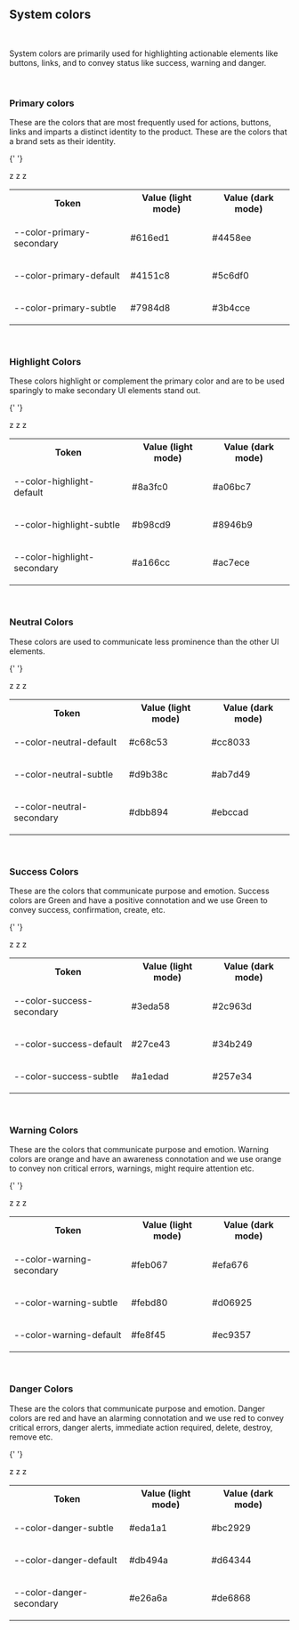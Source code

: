 ## System colors

<f-divider></f-divider>

<br />

<p>
	System colors are primarily used for highlighting actionable elements like buttons, links, and to
	convey status like success, warning and danger.
</p>

<br />

### Primary colors

<f-divider></f-divider>

<p>
	These are the colors that are most frequently used for actions, buttons, links and imparts a
	distinct identity to the product. These are the colors that a brand sets as their identity.
</p>

{' '}

<table className="custom-color-table">
	<tbody>
		<tr>
			<th>Token</th>
			<th>Value (light mode)</th>
			<th>Value (dark mode)</th>
		</tr>
		<tr>
			<td>
				<p className="color-table-token">--color-primary-secondary</p>
			</td>
			<td>
				<div className="custom-table-flex">
					<div className="width-set">
						<p>#616ed1</p>
					</div>
					<div
						style={{
							background: "#616ed1",
							height: 16,
							width: 60,
							borderRadius: 0,
							marginLeft: 50
						}}
					></div>
				</div>
			</td>
			z
			<td>
				<div className="custom-table-flex">
					<div className="width-set">
						<p>#4458ee</p>
					</div>
					<div
						style={{
							background: "#4458ee",
							height: 16,
							width: 60,
							borderRadius: 0,
							marginLeft: 50
						}}
					></div>
				</div>
			</td>
		</tr>
		<tr>
			<td>
				<p className="color-table-token">--color-primary-default</p>
			</td>
			<td>
				<div className="custom-table-flex">
					<div className="width-set">
						<p>#4151c8</p>
					</div>
					<div
						style={{
							background: "#4151c8",
							height: 16,
							width: 60,
							borderRadius: 0,
							marginLeft: 50
						}}
					></div>
				</div>
			</td>
			z
			<td>
				<div className="custom-table-flex">
					<div className="width-set">
						<p>#5c6df0</p>
					</div>
					<div
						style={{
							background: "#5c6df0",
							height: 16,
							width: 60,
							borderRadius: 0,
							marginLeft: 50
						}}
					></div>
				</div>
			</td>
		</tr>
		<tr>
			<td>
				<p className="color-table-token">--color-primary-subtle</p>
			</td>
			<td>
				<div className="custom-table-flex">
					<div className="width-set">
						<p>#7984d8</p>
					</div>
					<div
						style={{
							background: "#7984d8",
							height: 16,
							width: 60,
							borderRadius: 0,
							marginLeft: 50
						}}
					></div>
				</div>
			</td>
			z
			<td>
				<div className="custom-table-flex">
					<div className="width-set">
						<p>#3b4cce</p>
					</div>
					<div
						style={{
							background: "#3b4cce",
							height: 16,
							width: 60,
							borderRadius: 0,
							marginLeft: 50
						}}
					></div>
				</div>
			</td>
		</tr>
	</tbody>
</table>

<br />

### Highlight Colors

<f-divider></f-divider>

<p className="margin-btm-24">
	These colors highlight or complement the primary color and are to be used sparingly to make
	secondary UI elements stand out.
</p>

{' '}

<table className="custom-color-table">
	<tbody>
		<tr>
			<th>Token</th>
			<th>Value (light mode)</th>
			<th>Value (dark mode)</th>
		</tr>
		<tr>
			<td>
				<p className="color-table-token">--color-highlight-default</p>
			</td>
			<td>
				<div className="custom-table-flex">
					<div className="width-set">
						<p>#8a3fc0</p>
					</div>
					<div
						style={{
							background: "#8a3fc0",
							height: 16,
							width: 60,
							borderRadius: 0,
							marginLeft: 50
						}}
					></div>
				</div>
			</td>
			z
			<td>
				<div className="custom-table-flex">
					<div className="width-set">
						<p>#a06bc7</p>
					</div>
					<div
						style={{
							background: "#a06bc7",
							height: 16,
							width: 60,
							borderRadius: 0,
							marginLeft: 50
						}}
					></div>
				</div>
			</td>
		</tr>
		<tr>
			<td>
				<p className="color-table-token">--color-highlight-subtle</p>
			</td>
			<td>
				<div className="custom-table-flex">
					<div className="width-set">
						<p>#b98cd9</p>
					</div>
					<div
						style={{
							background: "#b98cd9",
							height: 16,
							width: 60,
							borderRadius: 0,
							marginLeft: 50
						}}
					></div>
				</div>
			</td>
			z
			<td>
				<div className="custom-table-flex">
					<div className="width-set">
						<p>#8946b9</p>
					</div>
					<div
						style={{
							background: "#8946b9",
							height: 16,
							width: 60,
							borderRadius: 0,
							marginLeft: 50
						}}
					></div>
				</div>
			</td>
		</tr>
		<tr>
			<td>
				<p className="color-table-token">--color-highlight-secondary</p>
			</td>
			<td>
				<div className="custom-table-flex">
					<div className="width-set">
						<p>#a166cc</p>
					</div>
					<div
						style={{
							background: "#a166cc",
							height: 16,
							width: 60,
							borderRadius: 0,
							marginLeft: 50
						}}
					></div>
				</div>
			</td>
			z
			<td>
				<div className="custom-table-flex">
					<div className="width-set">
						<p>#ac7ece</p>
					</div>
					<div
						style={{
							background: "#ac7ece",
							height: 16,
							width: 60,
							borderRadius: 0,
							marginLeft: 50
						}}
					></div>
				</div>
			</td>
		</tr>
	</tbody>
</table>

<br />

### Neutral Colors

<f-divider></f-divider>

<p>These colors are used to communicate less prominence than the other UI elements.</p>

{' '}

<table className="custom-color-table">
	<tbody>
		<tr>
			<th>Token</th>
			<th>Value (light mode)</th>
			<th>Value (dark mode)</th>
		</tr>
		<tr>
			<td>
				<p className="color-table-token">--color-neutral-default</p>
			</td>
			<td>
				<div className="custom-table-flex">
					<div className="width-set">
						<p>#c68c53</p>
					</div>
					<div
						style={{
							background: "#c68c53",
							height: 16,
							width: 60,
							borderRadius: 0,
							marginLeft: 50
						}}
					></div>
				</div>
			</td>
			z
			<td>
				<div className="custom-table-flex">
					<div className="width-set">
						<p>#cc8033</p>
					</div>
					<div
						style={{
							background: "#cc8033",
							height: 16,
							width: 60,
							borderRadius: 0,
							marginLeft: 50
						}}
					></div>
				</div>
			</td>
		</tr>
		<tr>
			<td>
				<p className="color-table-token">--color-neutral-subtle</p>
			</td>
			<td>
				<div className="custom-table-flex">
					<div className="width-set">
						<p>#d9b38c</p>
					</div>
					<div
						style={{
							background: "#d9b38c",
							height: 16,
							width: 60,
							borderRadius: 0,
							marginLeft: 50
						}}
					></div>
				</div>
			</td>
			z
			<td>
				<div className="custom-table-flex">
					<div className="width-set">
						<p>#ab7d49</p>
					</div>
					<div
						style={{
							background: "#ab7d49",
							height: 16,
							width: 60,
							borderRadius: 0,
							marginLeft: 50
						}}
					></div>
				</div>
			</td>
		</tr>
		<tr>
			<td>
				<p className="color-table-token">--color-neutral-secondary</p>
			</td>
			<td>
				<div className="custom-table-flex">
					<div className="width-set">
						<p>#dbb894</p>
					</div>
					<div
						style={{
							background: "#dbb894",
							height: 16,
							width: 60,
							borderRadius: 0,
							marginLeft: 50
						}}
					></div>
				</div>
			</td>
			z
			<td>
				<div className="custom-table-flex">
					<div className="width-set">
						<p>#ebccad</p>
					</div>
					<div
						style={{
							background: "#ebccad",
							height: 16,
							width: 60,
							borderRadius: 0,
							marginLeft: 50
						}}
					></div>
				</div>
			</td>
		</tr>
	</tbody>
</table>

<br />

### Success Colors

<f-divider></f-divider>

<p>
	These are the colors that communicate purpose and emotion. Success colors are Green and have a
	positive connotation and we use Green to convey success, confirmation, create, etc.
</p>

{' '}

<table className="custom-color-table">
	<tbody>
		<tr>
			<th>Token</th>
			<th>Value (light mode)</th>
			<th>Value (dark mode)</th>
		</tr>
		<tr>
			<td>
				<p className="color-table-token">--color-success-secondary</p>
			</td>
			<td>
				<div className="custom-table-flex">
					<div className="width-set">
						<p>#3eda58</p>
					</div>
					<div
						style={{
							background: "#3eda58",
							height: 16,
							width: 60,
							borderRadius: 0,
							marginLeft: 50
						}}
					></div>
				</div>
			</td>
			z
			<td>
				<div className="custom-table-flex">
					<div className="width-set">
						<p>#2c963d</p>
					</div>
					<div
						style={{
							background: "#2c963d",
							height: 16,
							width: 60,
							borderRadius: 0,
							marginLeft: 50
						}}
					></div>
				</div>
			</td>
		</tr>
		<tr>
			<td>
				<p className="color-table-token">--color-success-default</p>
			</td>
			<td>
				<div className="custom-table-flex">
					<div className="width-set">
						<p>#27ce43</p>
					</div>
					<div
						style={{
							background: "#27ce43",
							height: 16,
							width: 60,
							borderRadius: 0,
							marginLeft: 50
						}}
					></div>
				</div>
			</td>
			z
			<td>
				<div className="custom-table-flex">
					<div className="width-set">
						<p>#34b249</p>
					</div>
					<div
						style={{
							background: "#34b249",
							height: 16,
							width: 60,
							borderRadius: 0,
							marginLeft: 50
						}}
					></div>
				</div>
			</td>
		</tr>
		<tr>
			<td>
				<p className="color-table-token">--color-success-subtle</p>
			</td>
			<td>
				<div className="custom-table-flex">
					<div className="width-set">
						<p>#a1edad</p>
					</div>
					<div
						style={{
							background: "#a1edad",
							height: 16,
							width: 60,
							borderRadius: 0,
							marginLeft: 50
						}}
					></div>
				</div>
			</td>
			z
			<td>
				<div className="custom-table-flex">
					<div className="width-set">
						<p>#257e34</p>
					</div>
					<div
						style={{
							background: "#257e34",
							height: 16,
							width: 60,
							borderRadius: 0,
							marginLeft: 50
						}}
					></div>
				</div>
			</td>
		</tr>
	</tbody>
</table>

<br />

### Warning Colors

<f-divider></f-divider>

<p>
	These are the colors that communicate purpose and emotion. Warning colors are orange and have an
	awareness connotation and we use orange to convey non critical errors, warnings, might require
	attention etc.
</p>

{' '}

<table className="custom-color-table">
	<tbody>
		<tr>
			<th>Token</th>
			<th>Value (light mode)</th>
			<th>Value (dark mode)</th>
		</tr>
		<tr>
			<td>
				<p className="color-table-token">--color-warning-secondary</p>
			</td>
			<td>
				<div className="custom-table-flex">
					<div className="width-set">
						<p>#feb067</p>
					</div>
					<div
						style={{
							background: "#feb067",
							height: 16,
							width: 60,
							borderRadius: 0,
							marginLeft: 50
						}}
					></div>
				</div>
			</td>
			z
			<td>
				<div className="custom-table-flex">
					<div className="width-set">
						<p>#efa676</p>
					</div>
					<div
						style={{
							background: "#efa676",
							height: 16,
							width: 60,
							borderRadius: 0,
							marginLeft: 50
						}}
					></div>
				</div>
			</td>
		</tr>
		<tr>
			<td>
				<p className="color-table-token">--color-warning-subtle</p>
			</td>
			<td>
				<div className="custom-table-flex">
					<div className="width-set">
						<p>#febd80</p>
					</div>
					<div
						style={{
							background: "#febd80",
							height: 16,
							width: 60,
							borderRadius: 0,
							marginLeft: 50
						}}
					></div>
				</div>
			</td>
			z
			<td>
				<div className="custom-table-flex">
					<div className="width-set">
						<p>#d06925</p>
					</div>
					<div
						style={{
							background: "#d06925",
							height: 16,
							width: 60,
							borderRadius: 0,
							marginLeft: 50
						}}
					></div>
				</div>
			</td>
		</tr>
		<tr>
			<td>
				<p className="color-table-token">--color-warning-default</p>
			</td>
			<td>
				<div className="custom-table-flex">
					<div className="width-set">
						<p>#fe8f45</p>
					</div>
					<div
						style={{
							background: "#fe8f45",
							height: 16,
							width: 60,
							borderRadius: 0,
							marginLeft: 50
						}}
					></div>
				</div>
			</td>
			z
			<td>
				<div className="custom-table-flex">
					<div className="width-set">
						<p>#ec9357</p>
					</div>
					<div
						style={{
							background: "#ec9357",
							height: 16,
							width: 60,
							borderRadius: 0,
							marginLeft: 50
						}}
					></div>
				</div>
			</td>
		</tr>
	</tbody>
</table>

<br />

### Danger Colors

<f-divider></f-divider>

<p>
	These are the colors that communicate purpose and emotion. Danger colors are red and have an
	alarming connotation and we use red to convey critical errors, danger alerts, immediate action
	required, delete, destroy, remove etc.
</p>

{' '}

<table className="custom-color-table">
	<tbody>
		<tr>
			<th>Token</th>
			<th>Value (light mode)</th>
			<th>Value (dark mode)</th>
		</tr>
		<tr>
			<td>
				<p className="color-table-token">--color-danger-subtle</p>
			</td>
			<td>
				<div className="custom-table-flex">
					<div className="width-set">
						<p>#eda1a1</p>
					</div>
					<div
						style={{
							background: "#eda1a1",
							height: 16,
							width: 60,
							borderRadius: 0,
							marginLeft: 50
						}}
					></div>
				</div>
			</td>
			z
			<td>
				<div className="custom-table-flex">
					<div className="width-set">
						<p>#bc2929</p>
					</div>
					<div
						style={{
							background: "#bc2929",
							height: 16,
							width: 60,
							borderRadius: 0,
							marginLeft: 50
						}}
					></div>
				</div>
			</td>
		</tr>
		<tr>
			<td>
				<p className="color-table-token">--color-danger-default</p>
			</td>
			<td>
				<div className="custom-table-flex">
					<div className="width-set">
						<p>#db494a</p>
					</div>
					<div
						style={{
							background: "#db494a",
							height: 16,
							width: 60,
							borderRadius: 0,
							marginLeft: 50
						}}
					></div>
				</div>
			</td>
			z
			<td>
				<div className="custom-table-flex">
					<div className="width-set">
						<p>#d64344</p>
					</div>
					<div
						style={{
							background: "#d64344",
							height: 16,
							width: 60,
							borderRadius: 0,
							marginLeft: 50
						}}
					></div>
				</div>
			</td>
		</tr>
		<tr>
			<td>
				<p className="color-table-token">--color-danger-secondary</p>
			</td>
			<td>
				<div className="custom-table-flex">
					<div className="width-set">
						<p>#e26a6a</p>
					</div>
					<div
						style={{
							background: "#e26a6a",
							height: 16,
							width: 60,
							borderRadius: 0,
							marginLeft: 50
						}}
					></div>
				</div>
			</td>
			z
			<td>
				<div className="custom-table-flex">
					<div className="width-set">
						<p>#de6868</p>
					</div>
					<div
						style={{
							background: "#de6868",
							height: 16,
							width: 60,
							borderRadius: 0,
							marginLeft: 50
						}}
					></div>
				</div>
			</td>
		</tr>
	</tbody>
</table>
